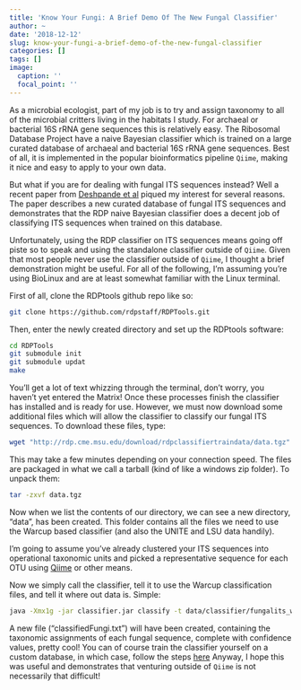 ```yaml
---
title: 'Know Your Fungi: A Brief Demo Of The New Fungal Classifier'
author: ~
date: '2018-12-12'
slug: know-your-fungi-a-brief-demo-of-the-new-fungal-classifier
categories: []
tags: []
image:
  caption: ''
  focal_point: ''
---
```

As a microbial ecologist, part of my job is to try and assign taxonomy to all of the microbial critters living in the habitats I study. For archaeal or bacterial 16S rRNA gene sequences this is relatively easy. The Ribosomal Database Project have a naive Bayesian classifier which is trained on a large curated database of archaeal and bacterial 16S rRNA gene sequences. Best of all, it is implemented in the popular bioinformatics pipeline `Qiime`, making it nice and easy to apply to your own data.

But what if you are for dealing with fungal ITS sequences instead? Well a recent paper from [Deshpande et al](http://www.mycologia.org/content/early/2015/10/28/14-293.abstract) piqued my interest for several reasons. The paper describes a new curated database of fungal ITS sequences and demonstrates that the RDP naive Bayesian classifier does a decent job of classifying ITS sequences when trained on this database.

Unfortunately, using the RDP classifier on ITS sequences means going off piste so to speak and using the standalone classifier outside of `Qiime`. Given that most people never use the classifier outside of `Qiime`, I thought a brief demonstration might be useful. For all of the following, I'm assuming you're using BioLinux and are at least somewhat familiar with the Linux terminal.

First of all, clone the RDPtools github repo like so:

```bash
git clone https://github.com/rdpstaff/RDPTools.git
```

Then, enter the newly created directory and set up the RDPtools software:

```bash
cd RDPTools
git submodule init
git submodule updat
make
```

You'll get a lot of text whizzing through the terminal, don't worry, you haven't yet entered the Matrix! Once these processes finish the classifier has installed and is ready for use. However, we must now download some additional files which will allow the classifier to classify our fungal ITS sequences. To download these files, type:

```bash
wget "http://rdp.cme.msu.edu/download/rdpclassifiertraindata/data.tgz"
```

This may take a few minutes depending on your connection speed. The files are packaged in what we call a tarball (kind of like a windows zip folder).
To unpack them:

```bash
tar -zxvf data.tgz
```

Now when we list the contents of our directory, we can see a new directory, "data", has been created. This folder contains all the files we need to use the Warcup based classifier (and also the UNITE and LSU data handily).

I'm going to assume you've already clustered your ITS sequences into operational taxonomic units and picked a representative sequence for each OTU using [Qiime](http://qiime.org/scripts/pick_rep_set.html) or other means.

Now we simply call the classifier, tell it to use the Warcup classification files, and tell it where out data is. Simple:

```bash
java -Xmx1g -jar classifier.jar classify -t data/classifier/fungalits_warcup/rRNAClassifier.properties -o classifiedFungi.txt /path/to/data/fungalITS_repSet.fasta
```

A new file ("classifiedFungi.txt") will have been created, containing the taxonomic assignments of each fungal sequence, complete with confidence values, pretty cool!
You can of course train the classifier yourself on a custom database, in which case, follow the steps [here](https://github.com/rdpstaff/classifier)
Anyway, I hope this was useful and demonstrates that venturing outside of `Qiime` is not necessarily that difficult!
